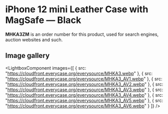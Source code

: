 
# iPhone 12 mini Leather Case with MagSafe — Black

<Callout type='info' emoji='👉🏻'>**MHKA3ZM** is an order number for this product, used for search engines, auction websites and such.</Callout>

## Image gallery

<LightboxComponent
    images={[
      {
        src: "https://cloudfront.everycase.org/everysource/MHKA3.webp"
      },
      {
        src: "https://cloudfront.everycase.org/everysource/MHKA3_AV1.webp"
      },
      {
        src: "https://cloudfront.everycase.org/everysource/MHKA3_AV2.webp"
      },
      {
        src: "https://cloudfront.everycase.org/everysource/MHKA3_AV3.webp"
      },
      {
        src: "https://cloudfront.everycase.org/everysource/MHKA3_AV4.webp"
      },
      {
        src: "https://cloudfront.everycase.org/everysource/MHKA3_AV5.webp"
      },
      {
        src: "https://cloudfront.everycase.org/everysource/MHKA3_AV6.webp"
      }
    ]}
  />
